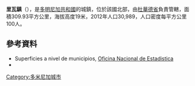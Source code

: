{{coord|19|10|N|69|54|W|source:eswiki_region:DO|display=title}}

'''里瓦鎮'''（{{lang-es|Villa Riva}}），是[[多明尼加共和國|多明尼加共和國]]的城鎮，位於該國北部，由[[杜華德省|杜華德省]]負責管轄，面積309.93平方公里，海拔高度19米，2012年人口30,989，人口密度每平方公里100人。

==參考資料==
*Superficies a nivel de municipios, [https://web.archive.org/web/20090417021712/http://one.gob.do/index.php?option=com_content&task=view&id=63&Itemid=283 Oficina Nacional de Estadistica]
*{{cite book
  | last = De la Fuente
  | first = Santiago
  | title = Geografía Dominicana
  | publisher = Editora Colegial Quisqueyana
  | date = 1976
  | location = Santo Domingo, Dominican Republic
  | language = es }}

{{DominicanRepublic-geo-stub}}
[[Category:多米尼加城市|Category:多米尼加城市]]